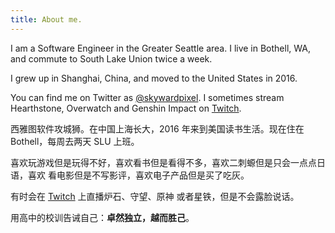 ```yaml
---
title: About me.
---
```


I am a Software Engineer in the Greater Seattle area. I live in Bothell, WA, and
commute to South Lake Union twice a week.

I grew up in Shanghai, China, and moved to the United States in 2016.

You can find me on Twitter as [@skywardpixel](https://twitter.com/skywardpixel).
I sometimes stream Hearthstone, Overwatch and Genshin Impact on
[Twitch](https://www.twitch.tv/sukiyakidonburi).

西雅图软件攻城狮。在中国上海长大，2016 年来到美国读书生活。现在住在 Bothell，每周去两天 SLU 上班。

喜欢玩游戏但是玩得不好，喜欢看书但是看得不多，喜欢二刺螈但是只会一点点日语，喜欢
看电影但是不写影评，喜欢电子产品但是买了吃灰。

有时会在 [Twitch](https://www.twitch.tv/sukiyakidonburi) 上直播炉石、守望、原神
或者星铁，但是不会露脸说话。

用高中的校训告诫自己：**卓然独立，越而胜己**。
